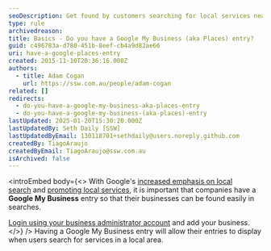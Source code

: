 ```yaml
---
seoDescription: Get found by customers searching for local services near you!
type: rule
archivedreason:
title: Basics - Do you have a Google My Business (aka Places) entry?
guid: c496783a-d780-451b-8eef-cb4a9d82ae66
uri: have-a-google-places-entry
created: 2015-11-10T20:36:16.000Z
authors:
  - title: Adam Cogan
    url: https://ssw.com.au/people/adam-cogan
related: []
redirects:
  - do-you-have-a-google-my-business-aka-places-entry
  - do-you-have-a-google-my-business-(aka-places)-entry
lastUpdated: 2025-01-20T15:30:20.000Z
lastUpdatedBy: Seth Daily [SSW]
lastUpdatedByEmail: 130118701+sethdaily@users.noreply.github.com
createdBy: TiagoAraujo
createdByEmail: TiagoAraujo@ssw.com.au
isArchived: false
---
```


<introEmbed
  body={<>
With Google's [increased emphasis on local search](https://googleblog.blogspot.com/2010/10/place-search-faster-easier-way-to-find.html) and [promoting local services](http://www.seobook.com/localization), it is important that companies have a **Google My Business** entry so that their businesses can be found easily in searches.

[Login using your business administrator account](https://www.google.com/intl/en_au/business/) and add your business.
  </>}
/>
Having a Google My Business entry will allow their entries to display when users search for services in a local area.
